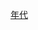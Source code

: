 {{Decade in country category|19|5|中國|亞洲}}
{{Commons category|China in the 1950s}}

[[Category:中华人民共和国编年史|年代]]